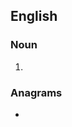 {{also|Biros|birôs|birô}}
==English==

===Noun===
{{head|en|noun form}}

# {{plural of|en|biro}}

===Anagrams===
* {{anagrams|en|a=biors|Boris}}